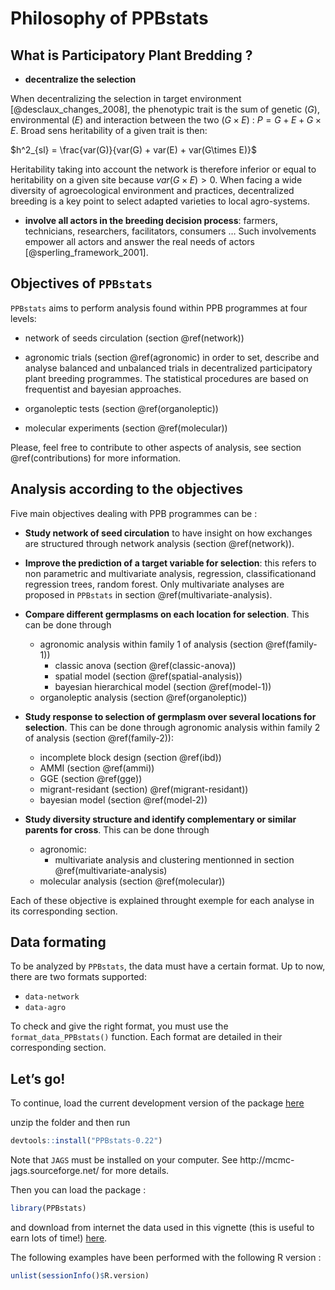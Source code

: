 # Philosophy of PPBstats {#philo}

## What is Participatory Plant Bredding ?

- **decentralize the selection**

When decentralizing the selection in target environment [@desclaux_changes_2008], the phenotypic trait is the sum of genetic ($G$), environmental ($E$) and interaction between the two ($G \times E$) : $P = G + E + G \times E$.
Broad sens heritability of a given trait is then: 

$h^2_{sl} = \frac{var(G)}{var(G) + var(E) + var(G\times E)}$

Heritability taking into account the network is therefore inferior or equal to heritability on a given site because $var(G\times E) > 0$.
When facing a wide diversity of agroecological environment and practices, decentralized breeding is a key point to select adapted varieties to local agro-systems.

- **involve all actors in the breeding decision process**: farmers, technicians, researchers, facilitators, consumers ... Such involvements empower all actors and answer the real needs of actors  [@sperling_framework_2001].


## Objectives of `PPBstats`

`PPBstats` aims to perform analysis found within PPB programmes at four levels:

- network of seeds circulation (section \@ref(network))

- agronomic trials (section \@ref(agronomic) in order to set, describe and analyse balanced and unbalanced trials in decentralized participatory plant breeding programmes.
The statistical procedures are based on frequentist and bayesian approaches.

- organoleptic tests (section \@ref(organoleptic))

- molecular experiments (section \@ref(molecular))

Please, feel free to contribute to other aspects of analysis, see section \@ref(contributions) for more information.


## Analysis according to the objectives

Five main objectives dealing with PPB programmes can be :

- **Study network of seed circulation** to have insight on how exchanges are structured through network analysis (section \@ref(network)).

- **Improve the prediction of a target variable for selection**: this refers to non parametric and multivariate analysis, regression, classificationand regression trees, random forest.
Only multivariate analyses are proposed in `PPBstats` in section \@ref(multivariate-analysis).

- **Compare different germplasms on each location for selection**.
This can be done through 
     - agronomic analysis within family 1 of analysis (section \@ref(family-1))
         - classic anova (section \@ref(classic-anova))
         - spatial model (section \@ref(spatial-analysis))
         - bayesian hierarchical model (section \@ref(model-1))
     - organoleptic analysis (section \@ref(organoleptic))

- **Study response to selection of germplasm over several locations for selection**.
This can be done through agronomic analysis within family 2 of analysis (section \@ref(family-2)):
    - incomplete block design (section \@ref(ibd))
    - AMMI (section \@ref(ammi))
    - GGE (section \@ref(gge))
    - migrant-residant (section) \@ref(migrant-residant))
    - bayesian model (section \@ref(model-2))

- **Study diversity structure and identify complementary or similar parents for cross**.
This can be done through 
    - agronomic:
        - multivariate analysis and clustering mentionned in section \@ref(multivariate-analysis)
    - molecular analysis (section \@ref(molecular))

Each of these objective is explained throught exemple for each analyse in its corresponding section.

## Data formating 

To be analyzed by `PPBstats`, the data must have a certain format.
Up to now, there are two formats supported:

- `data-network`
- `data-agro`

To check and give the right format, you must use the `format_data_PPBstats()` function.
Each format are detailed in their corresponding section.


## Let's go!

To continue, load the current development version of the package [here](https://github.com/priviere/PPBstats/archive/v0.22.zip)

unzip the folder and then run 

```r
devtools::install("PPBstats-0.22")
```

Note that `JAGS` must be installed on your computer. See http://mcmc-jags.sourceforge.net/ for more details.

Then you can load the package :

```r
library(PPBstats)
```

and download from internet the data used in this vignette (this is useful to earn lots of time!) [here](https://github.com/priviere/PPBstats/releases/download/v0.20/data_PPBstats.zip).

The following examples have been performed with the following R version :
```r
unlist(sessionInfo()$R.version)
```


